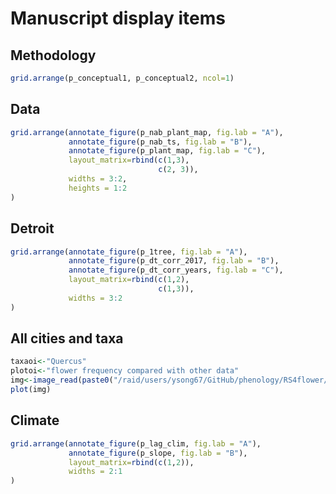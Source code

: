 # Manuscript display items

## Methodology
```r
grid.arrange(p_conceptual1, p_conceptual2, ncol=1)
```

## Data
```r
grid.arrange(annotate_figure(p_nab_plant_map, fig.lab = "A"),
             annotate_figure(p_nab_ts, fig.lab = "B"),
             annotate_figure(p_plant_map, fig.lab = "C"),
             layout_matrix=rbind(c(1,3),
                                 c(2, 3)),
             widths = 3:2,
             heights = 1:2
)
```

## Detroit
```r

grid.arrange(annotate_figure(p_1tree, fig.lab = "A"),
             annotate_figure(p_dt_corr_2017, fig.lab = "B"),
             annotate_figure(p_dt_corr_years, fig.lab = "C"),
             layout_matrix=rbind(c(1,2),
                                 c(1,3)),
             widths = 3:2
)
```

## All cities and taxa
```r
taxaoi<-"Quercus"
plotoi<-"flower frequency compared with other data"
img<-image_read(paste0("/raid/users/ysong67/GitHub/phenology/RS4flower/output/data/",taxaoi,"/",plotoi, ".jpg"))
plot(img)
```
## Climate
```r
grid.arrange(annotate_figure(p_lag_clim, fig.lab = "A"),
             annotate_figure(p_slope, fig.lab = "B"),
             layout_matrix=rbind(c(1,2)),
             widths = 2:1
)
```

